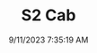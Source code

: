 ---
width: 6000
height: 4000
title: S2 Cab
description: Titanium Metallic 1990 Porsche 944 S2 Cabriolet 5-Speed shot in Austin, TX.
date: 9/11/2023 7:35:19 AM
cameraMake: Sony
cameraModel: ILCE-7M3
lens: E 35-150mm F2.0-F2.8 A058
settingsfStop: f/2.8
settingsISO: ISO 250
settingsShutter: 1/100
settingsFocalLength: 85 mm
---